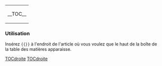 {|style="clear:right; float:right;"
|style="background: none; border:0px;"|
__TOC__
|}<noinclude>

=== Utilisation ===
Insérez <code>&#123;&#123;{{BASEPAGENAME}}&#125;&#125;</code> à l'endroit de l'article où vous voulez que le haut de la boîte de la table des matières apparaisse.
[[Category:fr/Modèles|TOCdroite]][[Category:fr/Éléments de page|TOCdroite]]</noinclude>